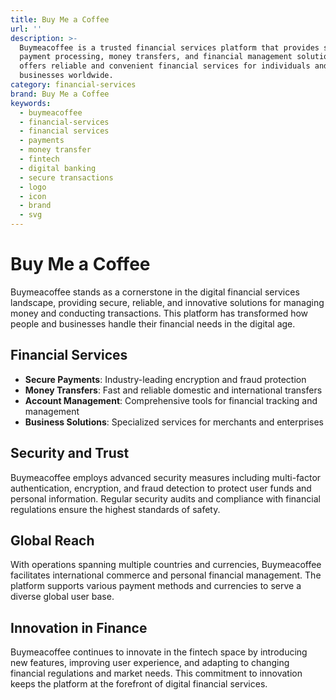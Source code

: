 ```yaml
---
title: Buy Me a Coffee
url: ''
description: >-
  Buymeacoffee is a trusted financial services platform that provides secure
  payment processing, money transfers, and financial management solutions. It
  offers reliable and convenient financial services for individuals and
  businesses worldwide.
category: financial-services
brand: Buy Me a Coffee
keywords:
  - buymeacoffee
  - financial-services
  - financial services
  - payments
  - money transfer
  - fintech
  - digital banking
  - secure transactions
  - logo
  - icon
  - brand
  - svg
---
```


# Buy Me a Coffee

Buymeacoffee stands as a cornerstone in the digital financial services landscape, providing secure, reliable, and innovative solutions for managing money and conducting transactions. This platform has transformed how people and businesses handle their financial needs in the digital age.

## Financial Services

- **Secure Payments**: Industry-leading encryption and fraud protection
- **Money Transfers**: Fast and reliable domestic and international transfers
- **Account Management**: Comprehensive tools for financial tracking and management
- **Business Solutions**: Specialized services for merchants and enterprises

## Security and Trust

Buymeacoffee employs advanced security measures including multi-factor authentication, encryption, and fraud detection to protect user funds and personal information. Regular security audits and compliance with financial regulations ensure the highest standards of safety.

## Global Reach

With operations spanning multiple countries and currencies, Buymeacoffee facilitates international commerce and personal financial management. The platform supports various payment methods and currencies to serve a diverse global user base.

## Innovation in Finance

Buymeacoffee continues to innovate in the fintech space by introducing new features, improving user experience, and adapting to changing financial regulations and market needs. This commitment to innovation keeps the platform at the forefront of digital financial services.
